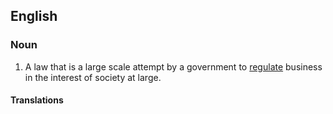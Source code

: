 ==English==

===Noun===
{{en-noun}}

# A law that is a large scale attempt by a government to [[regulate]] business in the interest of society at large.

====Translations====
{{trans-top|law that is a large scale attempt by a government to regulate business in the interest of society at large}}
{{trans-mid}}
{{trans-bottom}}
